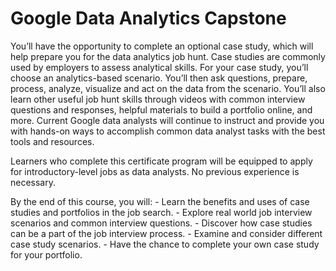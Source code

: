 # Google Data Analytics Capstone

You’ll have the opportunity to complete an optional case study, which will help prepare you for the data analytics job hunt. Case studies are commonly used by employers to assess analytical skills. For your case study, you’ll choose an analytics-based scenario. You’ll then ask questions, prepare, process, analyze, visualize and act on the data from the scenario. You’ll also learn other useful job hunt skills through videos with common interview questions and responses, helpful materials to build a portfolio online, and more. Current Google data analysts will continue to instruct and provide you with hands-on ways to accomplish common data analyst tasks with the best tools and resources.

Learners who complete this certificate program will be equipped to apply for introductory-level jobs as data analysts. No previous experience is necessary.

By the end of this course, you will:
 - Learn the benefits and uses of case studies and portfolios in the job search.
 - Explore real world job interview scenarios and common interview questions.
 - Discover how case studies can be a part of the job interview process. 
 - Examine and consider different case study scenarios. 
 - Have the chance to complete your own case study for your portfolio.



